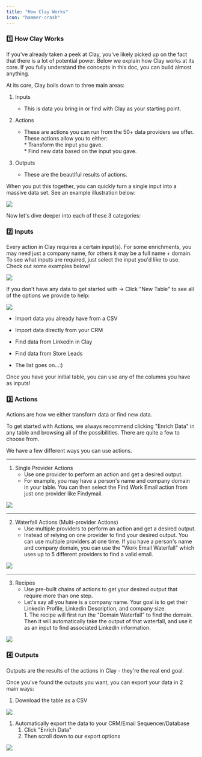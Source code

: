 ```yaml
---
title: "How Clay Works"
icon: "hammer-crash"
---
```


### 1️⃣ How Clay Works

If you've already taken a peek at Clay, you've likely picked up on the fact that there is a lot of potential power. Below we explain how Clay works at its core. If you fully understand the concepts in this doc, you can build almost anything.

At its core, Clay boils down to three main areas:

1. Inputs  
   * This is data you bring in or find with Clay as your starting point.

2. Actions  
   * These are actions you can run from the 50+ data providers we offer. These actions allow you to either:  
         * Transform the input you gave.  
         * Find new data based on the input you gave.

3. Outputs  
   * These are the beautiful results of actions.

When you put this together, you can quickly turn a single input into a massive data set. See an example illustration below:

![](/images/start-here/using-clay/1.png)

Now let's dive deeper into each of these 3 categories:

### 2️⃣ Inputs

Every action in Clay requires a certain input(s). For some enrichments, you may need just a company name, for others it may be a full name + domain. To see what inputs are required, just select the input you'd like to use. Check out some examples below!

![](/images/start-here/using-clay/2.gif)


If you don't have any data to get started with -> Click "New Table" to see all of the options we provide to help:

![](/images/start-here/using-clay/3.png)

* Import data you already have from a CSV

* Import data directly from your CRM

* Find data from LinkedIn in Clay

* Find data from Store Leads

* The list goes on...:)

Once you have your initial table, you can use any of the columns you have as inputs!

### 3️⃣ Actions

Actions are how we either transform data or find new data.

To get started with Actions, we always recommend clicking "Enrich Data" in any table and browsing all of the possibilities. There are quite a few to choose from.

We have a few different ways you can use actions.

---

1. Single Provider Actions  
   * Use one provider to perform an action and get a desired output.  
   * For example, you may have a person's name and company domain in your table. You can then select the Find Work Email action from just one provider like Findymail.


![](/images/start-here/using-clay/4.png)

---

2. Waterfall Actions (Multi-provider Actions)  
   * Use multiple providers to perform an action and get a desired output.  
   * Instead of relying on one provider to find your desired output. You can use multiple providers at one time. If you have a person's name and company domain, you can use the "Work Email Waterfall" which uses up to 5 different providers to find a valid email.

![](/images/start-here/using-clay/5.png)

---

3. Recipes  
   * Use pre-built chains of actions to get your desired output that require more than one step.  
   * Let's say all you have is a company name. Your goal is to get their Linkedin Profile, Linkedin Description, and company size.  
         1. The recipe will first run the "Domain Waterfall" to find the domain. Then it will automatically take the output of that waterfall, and use it as an input to find associated LinkedIn information.

![](/images/start-here/using-clay/6.png)


### 4️⃣ Outputs

Outputs are the results of the actions in Clay - they're the real end goal. 

Once you've found the outputs you want, you can export your data in 2 main ways:

1. Download the table as a CSV

![](/images/start-here/using-clay/7.png)

1. Automatically export the data to your CRM/Email Sequencer/Database  
   1. Click "Enrich Data"  
   2. Then scroll down to our export options

![](/images/start-here/using-clay/8.png)



